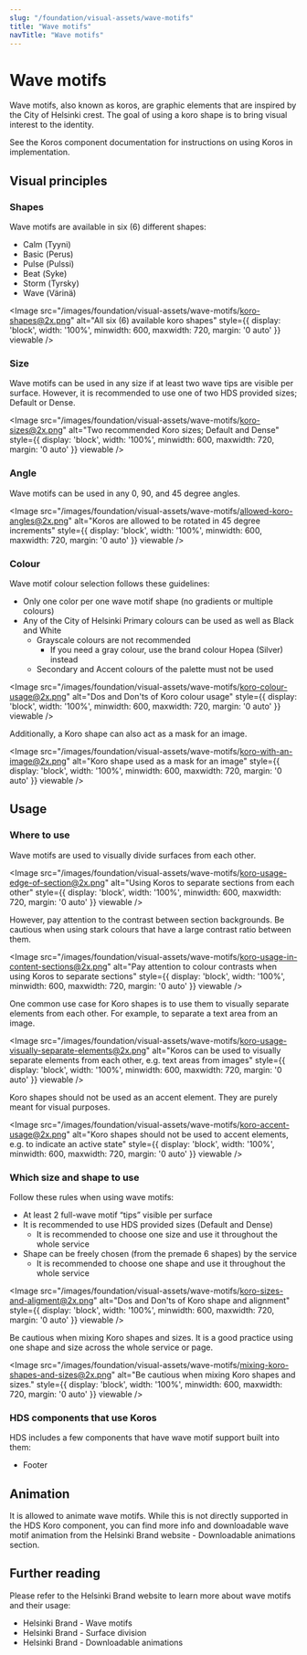 ```yaml
---
slug: "/foundation/visual-assets/wave-motifs"
title: "Wave motifs"
navTitle: "Wave motifs"
---
```



# Wave motifs

<LeadParagraph>Wave motifs, also known as koros, are graphic elements that are inspired by the City of Helsinki crest. The goal of using a koro shape is to bring visual interest to the identity.</LeadParagraph>

See the <InternalLink href="/components/koros">Koros component documentation</InternalLink> for instructions on using Koros in implementation.

## Visual principles

### Shapes
Wave motifs are available in six (6) different shapes:
- Calm (<span lang="fi">Tyyni</span>)
- Basic (<span lang="fi">Perus</span>)
- Pulse (<span lang="fi">Pulssi</span>)
- Beat (<span lang="fi">Syke</span>)
- Storm (<span lang="fi">Tyrsky</span>)
- Wave (<span lang="fi">Värinä</span>)

<Image src="/images/foundation/visual-assets/wave-motifs/koro-shapes@2x.png" alt="All six (6) available koro shapes" style={{ display: 'block', width: '100%', minwidth: 600, maxwidth: 720, margin: '0 auto' }} viewable />

### Size
Wave motifs can be used in any size if at least two wave tips are visible per surface. However, it is recommended to use one of two HDS provided sizes; Default or Dense.

<Image src="/images/foundation/visual-assets/wave-motifs/koro-sizes@2x.png" alt="Two recommended Koro sizes; Default and Dense" style={{ display: 'block', width: '100%', minwidth: 600, maxwidth: 720, margin: '0 auto' }} viewable />

### Angle
Wave motifs can be used in any 0, 90, and 45 degree angles.

<Image src="/images/foundation/visual-assets/wave-motifs/allowed-koro-angles@2x.png" alt="Koros are allowed to be rotated in 45 degree increments" style={{ display: 'block', width: '100%', minwidth: 600, maxwidth: 720, margin: '0 auto' }} viewable />

### Colour
Wave motif colour selection follows these guidelines:
- Only one color per one wave motif shape (no gradients or multiple colours)
- Any of the City of Helsinki Primary colours can be used as well as Black and White 
  - Grayscale colours are not recommended
    - If you need a gray colour, use the brand colour Hopea (Silver) instead
  - Secondary and Accent colours of the palette must not be used

<Image src="/images/foundation/visual-assets/wave-motifs/koro-colour-usage@2x.png" alt="Dos and Don'ts of Koro colour usage" style={{ display: 'block', width: '100%', minwidth: 600, maxwidth: 720, margin: '0 auto' }} viewable />

Additionally, a Koro shape can also act as a mask for an image.

<Image src="/images/foundation/visual-assets/wave-motifs/koro-with-an-image@2x.png" alt="Koro shape used as a mask for an image" style={{ display: 'block', width: '100%', minwidth: 600, maxwidth: 720, margin: '0 auto' }} viewable />


## Usage

### Where to use
Wave motifs are used to visually divide surfaces from each other.

<Image src="/images/foundation/visual-assets/wave-motifs/koro-usage-edge-of-section@2x.png" alt="Using Koros to separate sections from each other" style={{ display: 'block', width: '100%', minwidth: 600, maxwidth: 720, margin: '0 auto' }} viewable />

However, pay attention to the contrast between section backgrounds. Be cautious when using stark colours that have a large contrast ratio between them.

<Image src="/images/foundation/visual-assets/wave-motifs/koro-usage-in-content-sections@2x.png" alt="Pay attention to colour contrasts when using Koros to separate sections" style={{ display: 'block', width: '100%', minwidth: 600, maxwidth: 720, margin: '0 auto' }} viewable />

One common use case for Koro shapes is to use them to visually separate elements from each other. For example, to separate a text area from an image.

<Image src="/images/foundation/visual-assets/wave-motifs/koro-usage-visually-separate-elements@2x.png" alt="Koros can be used to visually separate elements from each other, e.g. text areas from images" style={{ display: 'block', width: '100%', minwidth: 600, maxwidth: 720, margin: '0 auto' }} viewable />

Koro shapes should not be used as an accent element. They are purely meant for visual purposes.

<Image src="/images/foundation/visual-assets/wave-motifs/koro-accent-usage@2x.png" alt="Koro shapes should not be used to accent elements, e.g. to indicate an active state" style={{ display: 'block', width: '100%', minwidth: 600, maxwidth: 720, margin: '0 auto' }} viewable />

### Which size and shape to use
Follow these rules when using wave motifs:
- At least 2 full-wave motif “tips” visible per surface
- It is recommended to use HDS provided sizes (Default and Dense)
  - It is recommended to choose one size and use it throughout the whole service
- Shape can be freely chosen (from the premade 6 shapes) by the service
  - It is recommended to choose one shape and use it throughout the whole service

<Image src="/images/foundation/visual-assets/wave-motifs/koro-sizes-and-aligment@2x.png" alt="Dos and Don'ts of Koro shape and alignment" style={{ display: 'block', width: '100%', minwidth: 600, maxwidth: 720, margin: '0 auto' }} viewable />

Be cautious when mixing Koro shapes and sizes. It is a good practice using one shape and size across the whole service or page.

<Image src="/images/foundation/visual-assets/wave-motifs/mixing-koro-shapes-and-sizes@2x.png" alt="Be cautious when mixing Koro shapes and sizes." style={{ display: 'block', width: '100%', minwidth: 600, maxwidth: 720, margin: '0 auto' }} viewable />


### HDS components that use Koros
HDS includes a few components that have wave motif support built into them:
- <InternalLink href="/components/footer">Footer</InternalLink>

## Animation
<p>It is allowed to animate wave motifs. While this is not directly supported in the HDS Koro component, you can find more info and downloadable wave motif animation from the <ExternalLink href="https://brand.hel.fi/en/downloadable-animations/">Helsinki Brand website - Downloadable animations section</ExternalLink>.</p>

## Further reading
Please refer to the Helsinki Brand website to learn more about wave motifs and their usage:
- <ExternalLink href="https://brand.hel.fi/en/wave-motifs/">Helsinki Brand - Wave motifs</ExternalLink>
- <ExternalLink href="https://brand.hel.fi/en/surface-division/">Helsinki Brand - Surface division</ExternalLink>
- <ExternalLink href="https://brand.hel.fi/en/downloadable-animations/">Helsinki Brand - Downloadable animations</ExternalLink>


